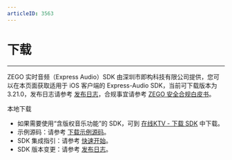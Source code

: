 ```yaml
---
articleID: 3563
---
```

# 下载

- - -

ZEGO 实时音频（Express Audio）SDK 由深圳市即构科技有限公司提供，您可以在本页面获取适用于 iOS 客户端的 Express-Audio SDK，当前可下载版本为 3.21.0，发布日志请参考 [发布日志](!DownloadSDK/Release_Notes)，合规事宜请参考 [ZEGO 安全合规白皮书](/policies-and-agreements/zego-security-and-compliance-white-paper)。


<Card title="Express-Audio SDK v3.21.0" href="https://storage.zego.im/rtc/ZegoExpressAudio/ios/ZegoExpressAudio-ios-shared-objc.zip" >
本地下载
</Card>
<Note title="说明">

- 如果需要使用“含版权音乐功能”的 SDK，可到 [在线KTV - 下载 SDK](/online-ktv-ios/downloads) 中下载。
- 示例源码：请参考 [下载示例源码](!DownloadDemo/DownloadDemo)。
- SDK 集成指引：请参考 [快速开始](!Integration/SDK_Integration)。
- SDK 版本变更：请参考 [发布日志](!DownloadSDK/Release_Notes)。

</Note>


